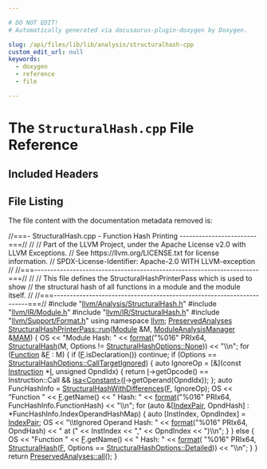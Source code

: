 ```yaml
---

# DO NOT EDIT!
# Automatically generated via docusaurus-plugin-doxygen by Doxygen.

slug: /api/files/lib/lib/analysis/structuralhash-cpp
custom_edit_url: null
keywords:
  - doxygen
  - reference
  - file

---
```





# The `StructuralHash.cpp` File Reference

<DoxygenPage pluginConfig={pluginConfig}>



## Included Headers

<IncludesList>
<IncludesListItem
  filePath="llvm/Analysis/StructuralHash.h"
  permalink="/docs/api/files/include/include/llvm/include/llvm/analysis/structuralhash-h"
  isLocal="true" />
<IncludesListItem
  filePath="llvm/IR/Module.h"
  permalink="/docs/api/files/include/include/llvm/include/llvm/ir/module-h"
  isLocal="true" />
<IncludesListItem
  filePath="llvm/IR/StructuralHash.h"
  permalink="/docs/api/files/include/include/llvm/include/llvm/ir/structuralhash-h"
  isLocal="true" />
<IncludesListItem
  filePath="llvm/Support/Format.h"
  permalink="/docs/api/files/include/include/llvm/include/llvm/support/format-h"
  isLocal="true" />
</IncludesList>


## File Listing

The file content with the documentation metadata removed is:

<ProgramListing>

<Link id="l00001" /><CodeLine lineNumber="1"><Highlight kind="comment">//===- StructuralHash.cpp - Function Hash Printing ------------------------===//</Highlight><Highlight kind="normal"></Highlight></CodeLine>
<Link id="l00002" /><CodeLine lineNumber="2"><Highlight kind="normal"></Highlight><Highlight kind="comment">//</Highlight><Highlight kind="normal"></Highlight></CodeLine>
<Link id="l00003" /><CodeLine lineNumber="3"><Highlight kind="normal"></Highlight><Highlight kind="comment">// Part of the LLVM Project, under the Apache License v2.0 with LLVM Exceptions.</Highlight><Highlight kind="normal"></Highlight></CodeLine>
<Link id="l00004" /><CodeLine lineNumber="4"><Highlight kind="normal"></Highlight><Highlight kind="comment">// See https://llvm.org/LICENSE.txt for license information.</Highlight><Highlight kind="normal"></Highlight></CodeLine>
<Link id="l00005" /><CodeLine lineNumber="5"><Highlight kind="normal"></Highlight><Highlight kind="comment">// SPDX-License-Identifier: Apache-2.0 WITH LLVM-exception</Highlight><Highlight kind="normal"></Highlight></CodeLine>
<Link id="l00006" /><CodeLine lineNumber="6"><Highlight kind="normal"></Highlight><Highlight kind="comment">//</Highlight><Highlight kind="normal"></Highlight></CodeLine>
<Link id="l00007" /><CodeLine lineNumber="7"><Highlight kind="normal"></Highlight><Highlight kind="comment">//===----------------------------------------------------------------------===//</Highlight><Highlight kind="normal"></Highlight></CodeLine>
<Link id="l00008" /><CodeLine lineNumber="8"><Highlight kind="normal"></Highlight><Highlight kind="comment">//</Highlight><Highlight kind="normal"></Highlight></CodeLine>
<Link id="l00009" /><CodeLine lineNumber="9"><Highlight kind="normal"></Highlight><Highlight kind="comment">// This file defines the StructuralHashPrinterPass which is used to show</Highlight><Highlight kind="normal"></Highlight></CodeLine>
<Link id="l00010" /><CodeLine lineNumber="10"><Highlight kind="normal"></Highlight><Highlight kind="comment">// the structural hash of all functions in a module and the module itself.</Highlight><Highlight kind="normal"></Highlight></CodeLine>
<Link id="l00011" /><CodeLine lineNumber="11"><Highlight kind="normal"></Highlight><Highlight kind="comment">//</Highlight><Highlight kind="normal"></Highlight></CodeLine>
<Link id="l00012" /><CodeLine lineNumber="12"><Highlight kind="normal"></Highlight><Highlight kind="comment">//===----------------------------------------------------------------------===//</Highlight><Highlight kind="normal"></Highlight></CodeLine>
<Link id="l00013" /><CodeLine lineNumber="13"><Highlight kind="normal"></Highlight></CodeLine>
<Link id="l00014" /><CodeLine lineNumber="14"><Highlight kind="normal"></Highlight><Highlight kind="preprocessor">#include &quot;<a href="/docs/api/files/include/include/llvm/include/llvm/analysis/structuralhash-h">llvm/Analysis/StructuralHash.h</a>&quot;</Highlight><Highlight kind="normal"></Highlight></CodeLine>
<Link id="l00015" /><CodeLine lineNumber="15"><Highlight kind="normal"></Highlight><Highlight kind="preprocessor">#include &quot;<a href="/docs/api/files/include/include/llvm/include/llvm/ir/module-h">llvm/IR/Module.h</a>&quot;</Highlight><Highlight kind="normal"></Highlight></CodeLine>
<Link id="l00016" /><CodeLine lineNumber="16"><Highlight kind="normal"></Highlight><Highlight kind="preprocessor">#include &quot;<a href="/docs/api/files/include/include/llvm/include/llvm/ir/structuralhash-h">llvm/IR/StructuralHash.h</a>&quot;</Highlight><Highlight kind="normal"></Highlight></CodeLine>
<Link id="l00017" /><CodeLine lineNumber="17"><Highlight kind="normal"></Highlight><Highlight kind="preprocessor">#include &quot;<a href="/docs/api/files/include/include/llvm/include/llvm/support/format-h">llvm/Support/Format.h</a>&quot;</Highlight><Highlight kind="normal"></Highlight></CodeLine>
<Link id="l00018" /><CodeLine lineNumber="18"><Highlight kind="normal"></Highlight></CodeLine>
<Link id="l00019" /><CodeLine lineNumber="19"><Highlight kind="normal"></Highlight><Highlight kind="keyword">using namespace </Highlight><Highlight kind="normal"><a href="/docs/api/namespaces/llvm">llvm</a>;</Highlight></CodeLine>
<Link id="l00020" /><CodeLine lineNumber="20"><Highlight kind="normal"></Highlight></CodeLine>
<Link id="l00021" /><CodeLine lineNumber="21" lineLink="/docs/api/classes/llvm/structuralhashprinterpass/#afe15599f186ed0311708ffe7f629d374"><Highlight kind="normal"><a href="/docs/api/classes/llvm/preservedanalyses">PreservedAnalyses</a> <a href="/docs/api/classes/llvm/structuralhashprinterpass/#afe15599f186ed0311708ffe7f629d374">StructuralHashPrinterPass::run</a>(<a href="/docs/api/classes/llvm/module">Module</a> &amp;M,</Highlight></CodeLine>
<Link id="l00022" /><CodeLine lineNumber="22"><Highlight kind="normal">                                                 <a href="/docs/api/namespaces/llvm/#af9c9208365fd9ce11392b4d79485e259">ModuleAnalysisManager</a> &amp;<a href="/docs/api/files/lib/lib/passes/passbuilderbindings-cpp/#a85bddafa659a93a7a67c9094648259be">MAM</a>) &#123;</Highlight></CodeLine>
<Link id="l00023" /><CodeLine lineNumber="23"><Highlight kind="normal">  OS &lt;&lt; </Highlight><Highlight kind="stringliteral">&quot;Module Hash: &quot;</Highlight><Highlight kind="normal"></Highlight></CodeLine>
<Link id="l00024" /><CodeLine lineNumber="24"><Highlight kind="normal">     &lt;&lt; <a href="/docs/api/namespaces/llvm/#a939bc2108d47080767f0c06ba56caec7">format</a>(</Highlight><Highlight kind="stringliteral">&quot;%016&quot;</Highlight><Highlight kind="normal"> PRIx64,</Highlight></CodeLine>
<Link id="l00025" /><CodeLine lineNumber="25"><Highlight kind="normal">               <a href="/docs/api/namespaces/llvm/#af18a8188b0254597abea12364ac397a6">StructuralHash</a>(M, Options != <a href="/docs/api/namespaces/llvm/#af85ca655fbe4ec523007c763ebe801fda6adf97f83acf6453d4a6a4b1070f3754">StructuralHashOptions::None</a>))</Highlight></CodeLine>
<Link id="l00026" /><CodeLine lineNumber="26"><Highlight kind="normal">     &lt;&lt; </Highlight><Highlight kind="stringliteral">&quot;\\n&quot;</Highlight><Highlight kind="normal">;</Highlight></CodeLine>
<Link id="l00027" /><CodeLine lineNumber="27"><Highlight kind="normal">  </Highlight><Highlight kind="keywordflow">for</Highlight><Highlight kind="normal"> (<a href="/docs/api/classes/llvm/function">Function</a> &amp;<a href="/docs/api/files/lib/lib/support/md5-cpp/#a96d73bbd7af15cb1fc38c3f4a3bd82e9">F</a> : M) &#123;</Highlight></CodeLine>
<Link id="l00028" /><CodeLine lineNumber="28"><Highlight kind="normal">    </Highlight><Highlight kind="keywordflow">if</Highlight><Highlight kind="normal"> (<a href="/docs/api/files/lib/lib/support/md5-cpp/#a96d73bbd7af15cb1fc38c3f4a3bd82e9">F</a>.isDeclaration())</Highlight></CodeLine>
<Link id="l00029" /><CodeLine lineNumber="29"><Highlight kind="normal">      </Highlight><Highlight kind="keywordflow">continue</Highlight><Highlight kind="normal">;</Highlight></CodeLine>
<Link id="l00030" /><CodeLine lineNumber="30"><Highlight kind="normal">    </Highlight><Highlight kind="keywordflow">if</Highlight><Highlight kind="normal"> (Options == <a href="/docs/api/namespaces/llvm/#af85ca655fbe4ec523007c763ebe801fdae20bbf35ba42e0aaa85657ac47992a17">StructuralHashOptions::CallTargetIgnored</a>) &#123;</Highlight></CodeLine>
<Link id="l00031" /><CodeLine lineNumber="31"><Highlight kind="normal">      </Highlight><Highlight kind="keyword">auto</Highlight><Highlight kind="normal"> IgnoreOp = &#91;&amp;&#93;(</Highlight><Highlight kind="keyword">const</Highlight><Highlight kind="normal"> <a href="/docs/api/classes/llvm/instruction">Instruction</a> &#42;<a href="/docs/api/files/lib/lib/support/md5-cpp/#ac0eafdc9ee161b71e7af98af736952fd">I</a>, </Highlight><Highlight kind="keywordtype">unsigned</Highlight><Highlight kind="normal"> OpndIdx) &#123;</Highlight></CodeLine>
<Link id="l00032" /><CodeLine lineNumber="32"><Highlight kind="normal">        </Highlight><Highlight kind="keywordflow">return</Highlight><Highlight kind="normal"> <a href="/docs/api/files/lib/lib/support/md5-cpp/#ac0eafdc9ee161b71e7af98af736952fd">I</a>-&gt;getOpcode() == Instruction::Call &amp;&amp;</Highlight></CodeLine>
<Link id="l00033" /><CodeLine lineNumber="33"><Highlight kind="normal">               <a href="/docs/api/namespaces/llvm/#a92ca992e52dddc420f4b069cae06dfbe">isa&lt;Constant&gt;</a>(<a href="/docs/api/files/lib/lib/support/md5-cpp/#ac0eafdc9ee161b71e7af98af736952fd">I</a>-&gt;getOperand(OpndIdx));</Highlight></CodeLine>
<Link id="l00034" /><CodeLine lineNumber="34"><Highlight kind="normal">      &#125;;</Highlight></CodeLine>
<Link id="l00035" /><CodeLine lineNumber="35"><Highlight kind="normal">      </Highlight><Highlight kind="keyword">auto</Highlight><Highlight kind="normal"> FuncHashInfo = <a href="/docs/api/namespaces/llvm/#a26bee962bfc116c19a2acd57fe65d304">StructuralHashWithDifferences</a>(<a href="/docs/api/files/lib/lib/support/md5-cpp/#a96d73bbd7af15cb1fc38c3f4a3bd82e9">F</a>, IgnoreOp);</Highlight></CodeLine>
<Link id="l00036" /><CodeLine lineNumber="36"><Highlight kind="normal">      OS &lt;&lt; </Highlight><Highlight kind="stringliteral">&quot;Function &quot;</Highlight><Highlight kind="normal"> &lt;&lt; <a href="/docs/api/files/lib/lib/support/md5-cpp/#a96d73bbd7af15cb1fc38c3f4a3bd82e9">F</a>.getName()</Highlight></CodeLine>
<Link id="l00037" /><CodeLine lineNumber="37"><Highlight kind="normal">         &lt;&lt; </Highlight><Highlight kind="stringliteral">&quot; Hash: &quot;</Highlight><Highlight kind="normal"> &lt;&lt; <a href="/docs/api/namespaces/llvm/#a939bc2108d47080767f0c06ba56caec7">format</a>(</Highlight><Highlight kind="stringliteral">&quot;%016&quot;</Highlight><Highlight kind="normal"> PRIx64, FuncHashInfo.FunctionHash)</Highlight></CodeLine>
<Link id="l00038" /><CodeLine lineNumber="38"><Highlight kind="normal">         &lt;&lt; </Highlight><Highlight kind="stringliteral">&quot;\\n&quot;</Highlight><Highlight kind="normal">;</Highlight></CodeLine>
<Link id="l00039" /><CodeLine lineNumber="39"><Highlight kind="normal">      </Highlight><Highlight kind="keywordflow">for</Highlight><Highlight kind="normal"> (</Highlight><Highlight kind="keyword">auto</Highlight><Highlight kind="normal"> &amp;&#91;<a href="/docs/api/namespaces/llvm/#aac5c174796045b79a15a2bd17ced0d6f">IndexPair</a>, OpndHash&#93; : &#42;FuncHashInfo.IndexOperandHashMap) &#123;</Highlight></CodeLine>
<Link id="l00040" /><CodeLine lineNumber="40"><Highlight kind="normal">        </Highlight><Highlight kind="keyword">auto</Highlight><Highlight kind="normal"> &#91;InstIndex, OpndIndex&#93; = <a href="/docs/api/namespaces/llvm/#aac5c174796045b79a15a2bd17ced0d6f">IndexPair</a>;</Highlight></CodeLine>
<Link id="l00041" /><CodeLine lineNumber="41"><Highlight kind="normal">        OS &lt;&lt; </Highlight><Highlight kind="stringliteral">&quot;\\tIgnored Operand Hash: &quot;</Highlight><Highlight kind="normal"> &lt;&lt; <a href="/docs/api/namespaces/llvm/#a939bc2108d47080767f0c06ba56caec7">format</a>(</Highlight><Highlight kind="stringliteral">&quot;%016&quot;</Highlight><Highlight kind="normal"> PRIx64, OpndHash)</Highlight></CodeLine>
<Link id="l00042" /><CodeLine lineNumber="42"><Highlight kind="normal">           &lt;&lt; </Highlight><Highlight kind="stringliteral">&quot; at (&quot;</Highlight><Highlight kind="normal"> &lt;&lt; InstIndex &lt;&lt; </Highlight><Highlight kind="stringliteral">&quot;,&quot;</Highlight><Highlight kind="normal"> &lt;&lt; OpndIndex &lt;&lt; </Highlight><Highlight kind="stringliteral">&quot;)\\n&quot;</Highlight><Highlight kind="normal">;</Highlight></CodeLine>
<Link id="l00043" /><CodeLine lineNumber="43"><Highlight kind="normal">      &#125;</Highlight></CodeLine>
<Link id="l00044" /><CodeLine lineNumber="44"><Highlight kind="normal">    &#125; </Highlight><Highlight kind="keywordflow">else</Highlight><Highlight kind="normal"> &#123;</Highlight></CodeLine>
<Link id="l00045" /><CodeLine lineNumber="45"><Highlight kind="normal">      OS &lt;&lt; </Highlight><Highlight kind="stringliteral">&quot;Function &quot;</Highlight><Highlight kind="normal"> &lt;&lt; <a href="/docs/api/files/lib/lib/support/md5-cpp/#a96d73bbd7af15cb1fc38c3f4a3bd82e9">F</a>.getName() &lt;&lt; </Highlight><Highlight kind="stringliteral">&quot; Hash: &quot;</Highlight><Highlight kind="normal"></Highlight></CodeLine>
<Link id="l00046" /><CodeLine lineNumber="46"><Highlight kind="normal">         &lt;&lt; <a href="/docs/api/namespaces/llvm/#a939bc2108d47080767f0c06ba56caec7">format</a>(</Highlight></CodeLine>
<Link id="l00047" /><CodeLine lineNumber="47"><Highlight kind="normal">                </Highlight><Highlight kind="stringliteral">&quot;%016&quot;</Highlight><Highlight kind="normal"> PRIx64,</Highlight></CodeLine>
<Link id="l00048" /><CodeLine lineNumber="48"><Highlight kind="normal">                <a href="/docs/api/namespaces/llvm/#af18a8188b0254597abea12364ac397a6">StructuralHash</a>(<a href="/docs/api/files/lib/lib/support/md5-cpp/#a96d73bbd7af15cb1fc38c3f4a3bd82e9">F</a>, Options == <a href="/docs/api/namespaces/llvm/#af85ca655fbe4ec523007c763ebe801fda4042fcadbe61a3300451157e2c9fe651">StructuralHashOptions::Detailed</a>))</Highlight></CodeLine>
<Link id="l00049" /><CodeLine lineNumber="49"><Highlight kind="normal">         &lt;&lt; </Highlight><Highlight kind="stringliteral">&quot;\\n&quot;</Highlight><Highlight kind="normal">;</Highlight></CodeLine>
<Link id="l00050" /><CodeLine lineNumber="50"><Highlight kind="normal">    &#125;</Highlight></CodeLine>
<Link id="l00051" /><CodeLine lineNumber="51"><Highlight kind="normal">  &#125;</Highlight></CodeLine>
<Link id="l00052" /><CodeLine lineNumber="52"><Highlight kind="normal">  </Highlight><Highlight kind="keywordflow">return</Highlight><Highlight kind="normal"> <a href="/docs/api/classes/llvm/preservedanalyses/#a1258a1ff55557c27684010ebd7283712">PreservedAnalyses::all</a>();</Highlight></CodeLine>
<Link id="l00053" /><CodeLine lineNumber="53"><Highlight kind="normal">&#125;</Highlight></CodeLine>

</ProgramListing>

</DoxygenPage>
